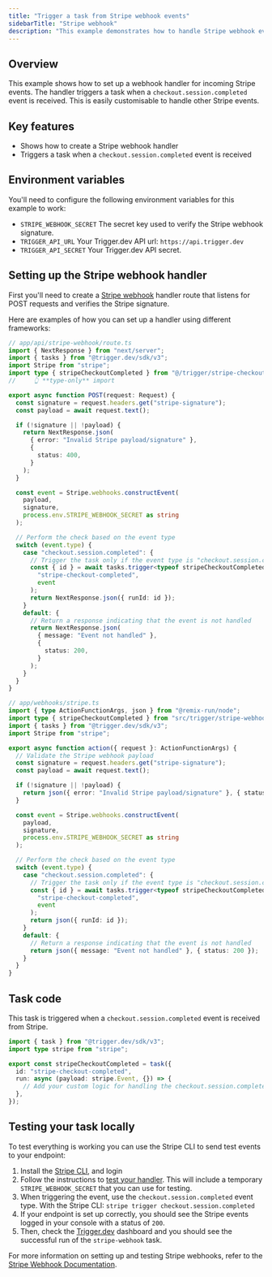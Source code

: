 ```yaml
---
title: "Trigger a task from Stripe webhook events"
sidebarTitle: "Stripe webhook"
description: "This example demonstrates how to handle Stripe webhook events using Trigger.dev."
---
```


## Overview

This example shows how to set up a webhook handler for incoming Stripe events. The handler triggers a task when a `checkout.session.completed` event is received. This is easily customisable to handle other Stripe events.

## Key features

- Shows how to create a Stripe webhook handler
- Triggers a task when a `checkout.session.completed` event is received

## Environment variables

You'll need to configure the following environment variables for this example to work:

- `STRIPE_WEBHOOK_SECRET` The secret key used to verify the Stripe webhook signature.
- `TRIGGER_API_URL` Your Trigger.dev API url: `https://api.trigger.dev`
- `TRIGGER_API_SECRET` Your Trigger.dev API secret.

## Setting up the Stripe webhook handler

First you'll need to create a [Stripe webhook](https://stripe.com/docs/webhooks) handler route that listens for POST requests and verifies the Stripe signature.

Here are examples of how you can set up a handler using different frameworks:

<CodeGroup>

```ts Next.js
// app/api/stripe-webhook/route.ts
import { NextResponse } from "next/server";
import { tasks } from "@trigger.dev/sdk/v3";
import Stripe from "stripe";
import type { stripeCheckoutCompleted } from "@/trigger/stripe-checkout-completed";
//     👆 **type-only** import

export async function POST(request: Request) {
  const signature = request.headers.get("stripe-signature");
  const payload = await request.text();

  if (!signature || !payload) {
    return NextResponse.json(
      { error: "Invalid Stripe payload/signature" },
      {
        status: 400,
      }
    );
  }

  const event = Stripe.webhooks.constructEvent(
    payload,
    signature,
    process.env.STRIPE_WEBHOOK_SECRET as string
  );

  // Perform the check based on the event type
  switch (event.type) {
    case "checkout.session.completed": {
      // Trigger the task only if the event type is "checkout.session.completed"
      const { id } = await tasks.trigger<typeof stripeCheckoutCompleted>(
        "stripe-checkout-completed",
        event
      );
      return NextResponse.json({ runId: id });
    }
    default: {
      // Return a response indicating that the event is not handled
      return NextResponse.json(
        { message: "Event not handled" },
        {
          status: 200,
        }
      );
    }
  }
}
```

```ts Remix
// app/webhooks/stripe.ts
import { type ActionFunctionArgs, json } from "@remix-run/node";
import type { stripeCheckoutCompleted } from "src/trigger/stripe-webhook";
import { tasks } from "@trigger.dev/sdk/v3";
import Stripe from "stripe";

export async function action({ request }: ActionFunctionArgs) {
  // Validate the Stripe webhook payload
  const signature = request.headers.get("stripe-signature");
  const payload = await request.text();

  if (!signature || !payload) {
    return json({ error: "Invalid Stripe payload/signature" }, { status: 400 });
  }

  const event = Stripe.webhooks.constructEvent(
    payload,
    signature,
    process.env.STRIPE_WEBHOOK_SECRET as string
  );

  // Perform the check based on the event type
  switch (event.type) {
    case "checkout.session.completed": {
      // Trigger the task only if the event type is "checkout.session.completed"
      const { id } = await tasks.trigger<typeof stripeCheckoutCompleted>(
        "stripe-checkout-completed",
        event
      );
      return json({ runId: id });
    }
    default: {
      // Return a response indicating that the event is not handled
      return json({ message: "Event not handled" }, { status: 200 });
    }
  }
}
```

</CodeGroup>

## Task code

This task is triggered when a `checkout.session.completed` event is received from Stripe.

```ts trigger/stripe-webhook.ts
import { task } from "@trigger.dev/sdk/v3";
import type stripe from "stripe";

export const stripeCheckoutCompleted = task({
  id: "stripe-checkout-completed",
  run: async (payload: stripe.Event, {}) => {
    // Add your custom logic for handling the checkout.session.completed event here
  },
});
```

## Testing your task locally

To test everything is working you can use the Stripe CLI to send test events to your endpoint:

1. Install the [Stripe CLI](https://stripe.com/docs/stripe-cli#install), and login
2. Follow the instructions to [test your handler](https://docs.stripe.com/webhooks#test-webhook). This will include a temporary `STRIPE_WEBHOOK_SECRET` that you can use for testing.
3. When triggering the event, use the `checkout.session.completed` event type. With the Stripe CLI: `stripe trigger checkout.session.completed`
4. If your endpoint is set up correctly, you should see the Stripe events logged in your console with a status of `200`.
5. Then, check the [Trigger.dev](https://cloud.trigger.dev) dashboard and you should see the successful run of the `stripe-webhook` task.

For more information on setting up and testing Stripe webhooks, refer to the [Stripe Webhook Documentation](https://stripe.com/docs/webhooks).
